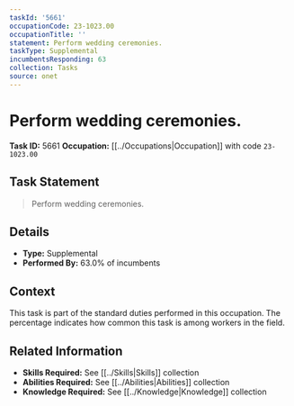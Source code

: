 ```yaml
---
taskId: '5661'
occupationCode: 23-1023.00
occupationTitle: ''
statement: Perform wedding ceremonies.
taskType: Supplemental
incumbentsResponding: 63
collection: Tasks
source: onet
---
```

# Perform wedding ceremonies.

**Task ID:** 5661
**Occupation:** [[../Occupations|Occupation]] with code `23-1023.00`

## Task Statement

> Perform wedding ceremonies.

## Details

- **Type:** Supplemental
- **Performed By:** 63.0% of incumbents

## Context

This task is part of the standard duties performed in this occupation. The percentage indicates how common this task is among workers in the field.

## Related Information

- **Skills Required:** See [[../Skills|Skills]] collection
- **Abilities Required:** See [[../Abilities|Abilities]] collection
- **Knowledge Required:** See [[../Knowledge|Knowledge]] collection

